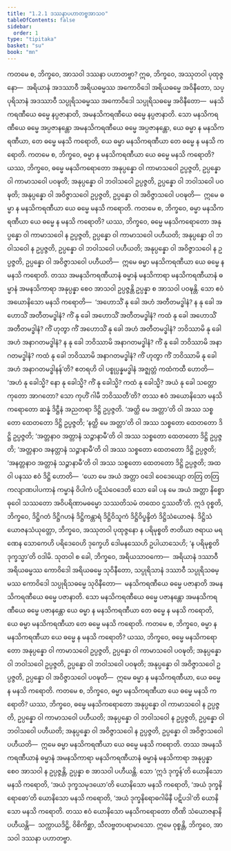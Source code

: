 ```yaml
---
title: "1.2.1 ဒဿနာပဟာတဗ္ဗအာသဝ"
tableOfContents: false
sidebar:
  order: 1
type: "tipitaka"
basket: "su"
book: "mn"
---
```



<DynamicBreadcrumb />

<Division number="17" book="mn" e="ch" v="24" p="50">

<Paragraph number="54" book="mn">
ကတမေ စ, ဘိက္ခဝေ, အာသဝါ ဒဿနာ ပဟာတဗ္ဗာ? ဣဓ, ဘိက္ခဝေ, အဿုတဝါ ပုထုဇ္ဇနော—  အရိယာနံ အဒဿာဝီ အရိယဓမ္မဿ အကောဝိဒေါ အရိယဓမ္မေ အဝိနီတော, သပ္ပုရိသာနံ အဒဿာဝီ သပ္ပုရိသဓမ္မဿ အကောဝိဒေါ သပ္ပုရိသဓမ္မေ အဝိနီတော—  မနသိကရဏီယေ ဓမ္မေ နပ္ပဇာနာတိ, အမနသိကရဏီယေ ဓမ္မေ နပ္ပဇာနာတိ. သော မနသိကရဏီယေ ဓမ္မေ အပ္ပဇာနန္တော အမနသိကရဏီယေ ဓမ္မေ အပ္ပဇာနန္တော, ယေ ဓမ္မာ န မနသိကရဏီယာ, တေ ဓမ္မေ မနသိ ကရောတိ, ယေ ဓမ္မာ မနသိကရဏီယာ တေ ဓမ္မေ န မနသိ ကရောတိ.
</Paragraph>

<Paragraph number="55" book="mn">
ကတမေ စ, ဘိက္ခဝေ, ဓမ္မာ န မနသိကရဏီယာ ယေ ဓမ္မေ မနသိ ကရောတိ? ယဿ, ဘိက္ခဝေ, ဓမ္မေ မနသိကရောတော အနုပ္ပန္နော ဝါ ကာမာသဝေါ ဥပ္ပဇ္ဇတိ, ဥပ္ပန္နော ဝါ ကာမာသဝေါ ပဝဍ္ဎတိ; အနုပ္ပန္နော ဝါ ဘဝါသဝေါ ဥပ္ပဇ္ဇတိ, ဥပ္ပန္နော ဝါ ဘဝါသဝေါ ပဝဍ္ဎတိ; အနုပ္ပန္နော ဝါ အဝိဇ္ဇာသဝေါ ဥပ္ပဇ္ဇတိ, ဥပ္ပန္နော ဝါ အဝိဇ္ဇာသဝေါ ပဝဍ္ဎတိ—  ဣမေ ဓမ္မာ န မနသိကရဏီယာ ယေ ဓမ္မေ မနသိ ကရောတိ.
</Paragraph>

<Paragraph number="56" book="mn">
ကတမေ စ, ဘိက္ခဝေ, ဓမ္မာ မနသိကရဏီယာ ယေ ဓမ္မေ န မနသိ ကရောတိ? ယဿ, ဘိက္ခဝေ, ဓမ္မေ မနသိကရောတော အနုပ္ပန္နော ဝါ ကာမာသဝေါ န ဥပ္ပဇ္ဇတိ, ဥပ္ပန္နော ဝါ ကာမာသဝေါ ပဟီယတိ; အနုပ္ပန္နော ဝါ ဘဝါသဝေါ န ဥပ္ပဇ္ဇတိ, ဥပ္ပန္နော ဝါ ဘဝါသဝေါ ပဟီယတိ; အနုပ္ပန္နော ဝါ အဝိဇ္ဇာသဝေါ န ဥပ္ပဇ္ဇတိ, ဥပ္ပန္နော ဝါ အဝိဇ္ဇာသဝေါ ပဟီယတိ—  ဣမေ ဓမ္မာ မနသိကရဏီယာ ယေ ဓမ္မေ န မနသိ ကရောတိ.
</Paragraph>

<Paragraph number="57" book="mn">
တဿ အမနသိကရဏီယာနံ ဓမ္မာနံ မနသိကာရာ မနသိကရဏီယာနံ ဓမ္မာနံ အမနသိကာရာ အနုပ္ပန္နာ စေဝ အာသဝါ ဥပ္ပဇ္ဇန္တိ ဥပ္ပန္နာ စ အာသဝါ ပဝဍ္ဎန္တိ.
</Paragraph>

</Division>
<Division number="18" book="mn" e="ch" v="24" p="53">

<Paragraph number="58" book="mn">
သော ဧဝံ အယောနိသော မနသိ ကရောတိ—  ‘အဟောသိံ နု ခေါ အဟံ အတီတမဒ္ဓါနံ? န နု ခေါ အဟောသိံ အတီတမဒ္ဓါနံ? ကိံ နု ခေါ အဟောသိံ အတီတမဒ္ဓါနံ? ကထံ နု ခေါ အဟောသိံ အတီတမဒ္ဓါနံ? ကိံ ဟုတွာ ကိံ အဟောသိံ နု ခေါ အဟံ အတီတမဒ္ဓါနံ? ဘဝိဿာမိ နု ခေါ အဟံ အနာဂတမဒ္ဓါနံ? န နု ခေါ ဘဝိဿာမိ အနာဂတမဒ္ဓါနံ? ကိံ နု ခေါ ဘဝိဿာမိ အနာဂတမဒ္ဓါနံ? ကထံ နု ခေါ ဘဝိဿာမိ အနာဂတမဒ္ဓါနံ? ကိံ ဟုတွာ ကိံ ဘဝိဿာမိ နု ခေါ အဟံ အနာဂတမဒ္ဓါနန်’တိ? ဧတရဟိ ဝါ ပစ္စုပ္ပန္နမဒ္ဓါနံ အဇ္ဈတ္တံ ကထံကထီ ဟောတိ—  ‘အဟံ နု ခေါသ္မိ? နော နု ခေါသ္မိ? ကိံ နု ခေါသ္မိ? ကထံ နု ခေါသ္မိ? အယံ နု ခေါ သတ္တော ကုတော အာဂတော? သော ကုဟိံ ဂါမီ ဘဝိဿတီ’တိ?
</Paragraph>

</Division>
<Division number="19" book="mn" e="ch" v="24" p="55">

<Paragraph number="59" book="mn">
တဿ ဧဝံ အယောနိသော မနသိကရောတော ဆန္နံ ဒိဋ္ဌီနံ အညတရာ ဒိဋ္ဌိ ဥပ္ပဇ္ဇတိ. ‘အတ္ထိ မေ အတ္တာ’တိ ဝါ အဿ သစ္စတော ထေတတော ဒိဋ္ဌိ ဥပ္ပဇ္ဇတိ; ‘နတ္ထိ မေ အတ္တာ’တိ ဝါ အဿ သစ္စတော ထေတတော ဒိဋ္ဌိ ဥပ္ပဇ္ဇတိ; ‘အတ္တနာဝ အတ္တာနံ သဉ္ဇာနာမီ’တိ ဝါ အဿ သစ္စတော ထေတတော ဒိဋ္ဌိ ဥပ္ပဇ္ဇတိ; ‘အတ္တနာဝ အနတ္တာနံ သဉ္ဇာနာမီ’တိ ဝါ အဿ သစ္စတော ထေတတော ဒိဋ္ဌိ ဥပ္ပဇ္ဇတိ; ‘အနတ္တနာဝ အတ္တာနံ သဉ္ဇာနာမီ’တိ ဝါ အဿ သစ္စတော ထေတတော ဒိဋ္ဌိ ဥပ္ပဇ္ဇတိ; အထ ဝါ ပနဿ ဧဝံ ဒိဋ္ဌိ ဟောတိ—  ‘ယော မေ အယံ အတ္တာ ဝဒေါ ဝေဒေယျော တတြ တတြ ကလျာဏပါပကာနံ ကမ္မာနံ ဝိပါကံ ပဋိသံဝေဒေတိ သော ခေါ ပန မေ အယံ အတ္တာ နိစ္စော ဓုဝေါ သဿတော အဝိပရိဏာမဓမ္မော သဿတိသမံ တထေဝ ဌဿတီ’တိ. ဣဒံ ဝုစ္စတိ, ဘိက္ခဝေ, ဒိဋ္ဌိဂတံ ဒိဋ္ဌိဂဟနံ ဒိဋ္ဌိကန္တာရံ ဒိဋ္ဌိဝိသူကံ ဒိဋ္ဌိဝိပ္ဖန္ဒိတံ ဒိဋ္ဌိသံယောဇနံ. ဒိဋ္ဌိသံယောဇနသံယုတ္တော, ဘိက္ခဝေ, အဿုတဝါ ပုထုဇ္ဇနော န ပရိမုစ္စတိ ဇာတိယာ ဇရာယ မရဏေန သောကေဟိ ပရိဒေဝေဟိ ဒုက္ခေဟိ ဒေါမနဿေဟိ ဥပါယာသေဟိ; ‘န ပရိမုစ္စတိ ဒုက္ခသ္မာ’တိ ဝဒါမိ.
</Paragraph>

</Division>
<Division number="20" book="mn" e="ch" v="24" p="57">

<Paragraph number="60" book="mn">
သုတဝါ စ ခေါ, ဘိက္ခဝေ, အရိယသာဝကော—  အရိယာနံ ဒဿာဝီ အရိယဓမ္မဿ ကောဝိဒေါ အရိယဓမ္မေ သုဝိနီတော, သပ္ပုရိသာနံ ဒဿာဝီ သပ္ပုရိသဓမ္မဿ ကောဝိဒေါ သပ္ပုရိသဓမ္မေ သုဝိနီတော—  မနသိကရဏီယေ ဓမ္မေ ပဇာနာတိ အမနသိကရဏီယေ ဓမ္မေ ပဇာနာတိ. သော မနသိကရဏီယေ ဓမ္မေ ပဇာနန္တော အမနသိကရဏီယေ ဓမ္မေ ပဇာနန္တော ယေ ဓမ္မာ န မနသိကရဏီယာ တေ ဓမ္မေ န မနသိ ကရောတိ, ယေ ဓမ္မာ မနသိကရဏီယာ တေ ဓမ္မေ မနသိ ကရောတိ.
</Paragraph>

<Paragraph number="61" book="mn">
ကတမေ စ, ဘိက္ခဝေ, ဓမ္မာ န မနသိကရဏီယာ ယေ ဓမ္မေ န မနသိ ကရောတိ? ယဿ, ဘိက္ခဝေ, ဓမ္မေ မနသိကရောတော အနုပ္ပန္နော ဝါ ကာမာသဝေါ ဥပ္ပဇ္ဇတိ, ဥပ္ပန္နော ဝါ ကာမာသဝေါ ပဝဍ္ဎတိ; အနုပ္ပန္နော ဝါ ဘဝါသဝေါ ဥပ္ပဇ္ဇတိ, ဥပ္ပန္နော ဝါ ဘဝါသဝေါ ပဝဍ္ဎတိ; အနုပ္ပန္နော ဝါ အဝိဇ္ဇာသဝေါ ဥပ္ပဇ္ဇတိ, ဥပ္ပန္နော ဝါ အဝိဇ္ဇာသဝေါ ပဝဍ္ဎတိ—  ဣမေ ဓမ္မာ န မနသိကရဏီယာ, ယေ ဓမ္မေ န မနသိ ကရောတိ.
</Paragraph>

<Paragraph number="62" book="mn">
ကတမေ စ, ဘိက္ခဝေ, ဓမ္မာ မနသိကရဏီယာ ယေ ဓမ္မေ မနသိ ကရောတိ? ယဿ, ဘိက္ခဝေ, ဓမ္မေ မနသိကရောတော အနုပ္ပန္နော ဝါ ကာမာသဝေါ န ဥပ္ပဇ္ဇတိ, ဥပ္ပန္နော ဝါ ကာမာသဝေါ ပဟီယတိ; အနုပ္ပန္နော ဝါ ဘဝါသဝေါ န ဥပ္ပဇ္ဇတိ, ဥပ္ပန္နော ဝါ ဘဝါသဝေါ ပဟီယတိ; အနုပ္ပန္နော ဝါ အဝိဇ္ဇာသဝေါ န ဥပ္ပဇ္ဇတိ, ဥပ္ပန္နော ဝါ အဝိဇ္ဇာသဝေါ ပဟီယတိ—  ဣမေ ဓမ္မာ မနသိကရဏီယာ ယေ ဓမ္မေ မနသိ ကရောတိ.
</Paragraph>

<Paragraph number="63" book="mn">
တဿ အမနသိကရဏီယာနံ ဓမ္မာနံ အမနသိကာရာ မနသိကရဏီယာနံ ဓမ္မာနံ မနသိကာရာ အနုပ္ပန္နာ စေဝ အာသဝါ န ဥပ္ပဇ္ဇန္တိ, ဥပ္ပန္နာ စ အာသဝါ ပဟီယန္တိ.
</Paragraph>

</Division>
<Division number="21" book="mn" e="ch" v="24" p="59">

<Paragraph number="64" book="mn">
သော ‘ဣဒံ ဒုက္ခန်’တိ ယောနိသော မနသိ ကရောတိ, ‘အယံ ဒုက္ခသမုဒယော’တိ ယောနိသော မနသိ ကရောတိ, ‘အယံ ဒုက္ခနိရောဓော’တိ ယောနိသော မနသိ ကရောတိ, ‘အယံ ဒုက္ခနိရောဓဂါမိနီ ပဋိပဒါ’တိ ယောနိသော မနသိ ကရောတိ. တဿ ဧဝံ ယောနိသော မနသိကရောတော တီဏိ သံယောဇနာနိ ပဟီယန္တိ—  သက္ကာယဒိဋ္ဌိ, ဝိစိကိစ္ဆာ, သီလဗ္ဗတပရာမာသော. ဣမေ ဝုစ္စန္တိ, ဘိက္ခဝေ, အာသဝါ ဒဿနာ ပဟာတဗ္ဗာ.
</Paragraph>
</Division>
